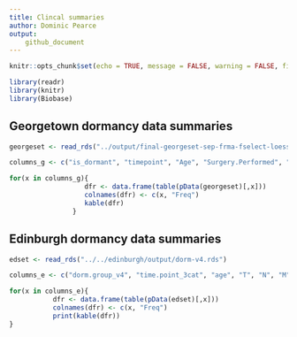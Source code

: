 ```yaml
---
title: Clincal summaries
author: Dominic Pearce
output:
    github_document
---
```


```r
knitr::opts_chunk$set(echo = TRUE, message = FALSE, warning = FALSE, fig.align = 'center')
```

```r
library(readr)
library(knitr)
library(Biobase)
```

## Georgetown dormancy data summaries

```r
georgeset <- read_rds("../output/final-georgeset-sep-frma-fselect-loess-clin-cb.Rds")

columns_g <- c("is_dormant", "timepoint", "Age", "Surgery.Performed", "T", "N", "M", "ER", "Diagnostic.CB.Grade", "HER2.IHC", "HER2.FISH", "Overall.HER2", "No.of.Pos.Nodes", "Chemo", "Radiotherapy", "ET.Drugs", "Any.Recurrence", "Alive.Dead", "is_freshfrozen")

for(x in columns_g){
                   dfr <- data.frame(table(pData(georgeset)[,x]))
                   colnames(dfr) <- c(x, "Freq")
                   kable(dfr)
                } 
```

## Edinburgh dormancy data summaries

```r
edset <- read_rds("../../edinburgh/output/dorm-v4.rds")

columns_e <- c("dorm.group_v4", "time.point_3cat", "age", "T", "N", "M", "ER", "Grade", "HER2", "HER2.FISH", "drug.type", "proteomics", "recur.status", "Death")

for(x in columns_e){
           dfr <- data.frame(table(pData(edset)[,x]))
           colnames(dfr) <- c(x, "Freq")
           print(kable(dfr))
}

```
